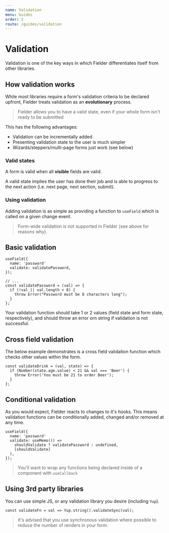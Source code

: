 ```yaml
---
name: Validation
menu: Guides
order: 2
route: /guides/validation
---
```


# Validation

Validation is one of the key ways in which Fielder differentiates itself from other libraries.

## How validation works

While most libraries require a form's validation criteria to be declared upfront, Fielder
treats validation as an **evolutionary** process.

> Fielder allows you to have a valid state, even if your whole form isn't ready to be submitted

This has the following advantages:

- Validation can be incrementally added
- Presenting validation state to the user is much simpler
- Wizards/steppers/multi-page forms just work (see below)

### Valid states

A form is valid when all **visible** fields are valid.

A valid state implies the user has done their job and is able to progress to the next action (i.e. next page, next section, submit).

### Using validation

Adding validation is as simple as providing a function to `useField` which is called on a given change event.

> Form-wide validation is not supported in Fielder (see above for reasons why).

## Basic validation

```tsx
useField({
  name: 'password'
  validate: validatePassword,
});

// ...
const validatePassword = (val) => {
  if (!val || val.length < 8) {
    throw Error("Password must be 8 characters long");
  }
};
```

Your validation function should take 1 or 2 values (field state and form state, respectively), and should
throw an error orn string if validation is not successful.

## Cross field validation

The below example demonstrates is a cross field validation function which checks other values within the form.

```tsx
const validateDrink = (val, state) => {
  if (Number(state.age.value) < 21 && val === 'Beer') {
    throw Error('You must be 21 to order Beer');
  }
};
```

## Conditional validation

As you would expect, Fielder reacts to changes to it's hooks. This means validation functions
can be conditionally added, changed and/or removed at any time.

```tsx
useField({
  name: 'password'
  validate: useMemo(() =>
    shouldValidate ? validatePassword : undefined,
    [shouldValidate]
  ),
});
```

> You'll want to wrap any functions being declared inside of a component with `useCallback`

## Using 3rd party libraries

You can use simple JS, or any validation library you desire (including `Yup`).

```tsx
const validateFn = val => Yup.string().validateSync(val);
```

> It's advised that you use synchronous validation where possible to reduce the number of
> renders in your form.
